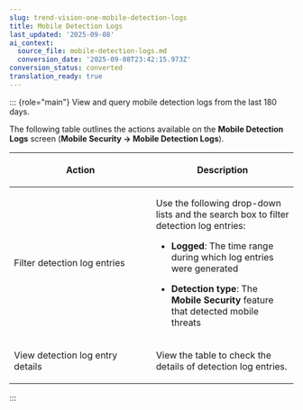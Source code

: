 ```yaml
---
slug: trend-vision-one-mobile-detection-logs
title: Mobile Detection Logs
last_updated: '2025-09-08'
ai_context:
  source_file: mobile-detection-logs.md
  conversion_date: '2025-09-08T23:42:15.973Z'
conversion_status: converted
translation_ready: true
---
```


::: {role="main"}
View and query mobile detection logs from the last 180 days.

The following table outlines the actions available on the **Mobile Detection Logs** screen (**Mobile Security → Mobile Detection Logs**).

<table>
<colgroup>
<col style="width: 50%" />
<col style="width: 50%" />
</colgroup>
<thead>
<tr>
<th><p>Action</p></th>
<th><p>Description</p></th>
</tr>
</thead>
<tbody>
<tr>
<td><p>Filter detection log entries</p></td>
<td><p>Use the following drop-down lists and the search box to filter detection log entries:</p>
<ul>
<li><p><strong>Logged</strong>: The time range during which log entries were generated</p></li>
<li><p><strong>Detection type</strong>: The <strong>Mobile Security</strong> feature that detected mobile threats</p></li>
</ul></td>
</tr>
<tr>
<td><p>View detection log entry details</p></td>
<td><p>View the table to check the details of detection log entries.</p></td>
</tr>
</tbody>
</table>
:::
